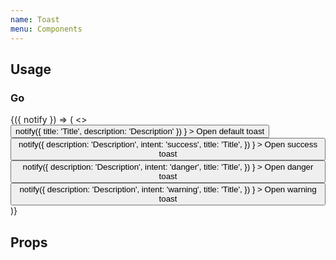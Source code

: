 ```yaml
---
name: Toast
menu: Components
---
```



## Usage

### Go

<Playground>
  <ToastProvider>
    <ToastConsumer>
      {({ notify }) => (
        <>
          <Button
            onPress={() =>
              notify({ title: 'Title', description: 'Description' })
            }
          >
            Open default toast
          </Button>
          <Button
            onPress={() =>
              notify({
                description: 'Description',
                intent: 'success',
                title: 'Title',
              })
            }
          >
            Open success toast
          </Button>
          <Button
            onPress={() =>
              notify({
                description: 'Description',
                intent: 'danger',
                title: 'Title',
              })
            }
          >
            Open danger toast
          </Button>
          <Button
            onPress={() =>
              notify({
                description: 'Description',
                intent: 'warning',
                title: 'Title',
              })
            }
          >
            Open warning toast
          </Button>
        </>
      )}
    </ToastConsumer>
  </ToastProvider>
</Playground>

## Props

<PropsTable of={Toast} />
